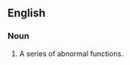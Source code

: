 ==English==

===Noun===
{{en-noun}}

# A series of abnormal functions.{{plural of|dysfunctionality}}